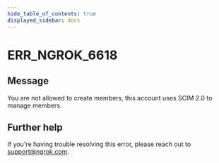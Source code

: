 ```yaml
---
hide_table_of_contents: true
displayed_sidebar: docs
---
```



# ERR_NGROK_6618

## Message

You are not allowed to create members, this account uses SCIM 2.0 to manage members.

<ErrorDetails error="err_ngrok_6618" />

## Further help

If you're having trouble resolving this error, please reach out to [support@ngrok.com](mailto:support@ngrok.com?subject=Help%20with%20ERR_NGROK_6618).
